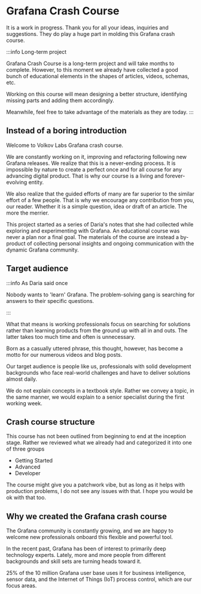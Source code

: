 
# Grafana Crash Course

It is a work in progress. Thank you for all your ideas, inquiries and suggestions. They do play a huge part in molding this Grafana crash course.

:::info Long-term project

Grafana Crash Course is a long-term project and will take months to complete. However, to this moment we already have collected a good bunch of educational elements in the shapes of articles, videos, schemas, etc.

Working on this course will mean designing a better structure, identifying missing parts and adding them accordingly.

Meanwhile, feel free to take advantage of the materials as they are today.
:::

## Instead of a boring introduction

Welcome to Volkov Labs Grafana crash course.

We are constantly working on it, improving and refactoring following new Grafana releases. We realize that this is a never-ending process. It is impossible by nature to create a perfect once and for all course for any advancing digital product. That is why our course is a living and forever-evolving entity.

We also realize that the guided efforts of many are far superior to the similar effort of a few people.
That is why we encourage any contribution from you, our reader. Whether it is a simple question, idea or draft of an article. The more the merrier.

This project started as a series of Daria's notes that she had collected while exploring and experimenting with Grafana. An educational course was never a plan nor a final goal. The materials of the course are instead a by-product of collecting personal insights and ongoing communication with the dynamic Grafana community.

## Target audience

:::info As Daria said once

Nobody wants to 'learn' Grafana. The problem-solving gang is searching for answers to their specific questions.

:::

What that means is working professionals focus on searching for solutions rather than learning products from the ground up with all in and outs. The latter takes too much time and often is unnecessary.

Born as a casually uttered phrase, this thought, however, has become a motto for our numerous videos and blog posts.

Our target audience is people like us, professionals with solid development backgrounds who face real-world challenges and have to deliver solutions almost daily.

We do not explain concepts in a textbook style. Rather we convey a topic, in the same manner, we would explain to a senior specialist during the first working week.

## Crash course structure

This course has not been outlined from beginning to end at the inception stage. Rather we reviewed what we already had and categorized it into one of three groups

- Getting Started
- Advanced
- Developer

The course might give you a patchwork vibe, but as long as it helps with production problems, I do not see any issues with that.
I hope you would be ok with that too.

## Why we created the Grafana crash course

The Grafana community is constantly growing, and we are happy to welcome new professionals onboard this flexible and powerful tool.

In the recent past, Grafana has been of interest to primarily deep technology experts. Lately, more and more people from different backgrounds and skill sets are turning heads toward it.

25% of the 10 million Grafana user base uses it for business intelligence, sensor data, and the Internet of Things (IoT) process control, which are our focus areas.

<Feedback />
